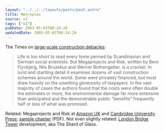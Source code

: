 ```yaml
---
layout: "../../../layouts/posts/post.astro"
title: Metroplex
source: v1
tags: ["v1"]
pubDate: 2003-05-03T00:24:29
updatedDate: 2003-05-03T00:24:29
---
```


The Times on [large-scale construction debacles][1]:

> Life is too short to read every tome penned by Scandinavian and German social scientists. But Megaprojects and Risk, written by Bent Flyvbjerg, Nils Bruzelius and Werner Rothengatter, is a cracker. In lurid and startling detail it examines dozens of vast construction schemes around the world. Some were privately financed, but most drew heavily on the unwitting generosity of taxpayers. In the vast majority of cases the authors found that the costs were often double the estimates or more, the environmental damage far more extensive than anticipated and the demonstrable public &#8220;benefits&#8221; frequently half or less of what was promised.

Related: Megaprojects and Risk at [Amazon UK][2] and [Cambridge University Press][3]; [sample chapter][4] (PDF). Not even slightly related: [London Bridge Tower][5] development, aka The Shard of Glass.

[1]: http://www.timesonline.co.uk/article/0,,7-647761,00.html "The Times: A scandal of monumental proportions"
[2]: http://www.amazon.co.uk/exec/obidos/ASIN/0521009464/ohsky "Amazon.co.uk: Megaprojects and risk by Flyvbjerg, Bruzelius and Rothengatter"
[3]: http://books.cambridge.org/0521009464.htm "Cambridge University Press: Megaprojects and Risk"
[4]: http://assets.cambridge.org/0521804205/sample/0521804205WS.pdf "Megaprojects and Risk: An Anatomy of Ambition (PDF)"
[5]: http://www.londonbridgetower.com/ "London Bridge Tower (aka Shard of Glass)"
